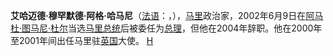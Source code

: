 '''艾哈迈德·穆罕默德·阿格·哈马尼'''（[[法语|法语]]：'''{{lang|fr|Ahmed Mohamed ag Hamani}}'''，{{bd|1941年|catIdx=H}}），[[马里|马里]]政治家，2002年6月9日在[[阿马杜·图马尼·杜尔|阿马杜·图马尼·杜尔]]当选[[马里总统|马里总统]]后被委任为[[马里总理|总理]]，但他在2004年辞职。他在2000年至2001年间出任马里驻[[英国|英国]]大使。
{{start box}}
{{succession box|3= [[File:Flag_of_Mali.svg|25px]] [[马里总理|马里总理]]|4=2002年—2004年|1=[[莫迪博·凱塔_(1942年)|莫迪博·凱塔]]|2=[[奥斯曼·优素菲·马伊加|奥斯曼·优素菲·马伊加]]}}
{{end box}}
{{Africa-poli-bio-stub}}
[[category:马里总理|H]]